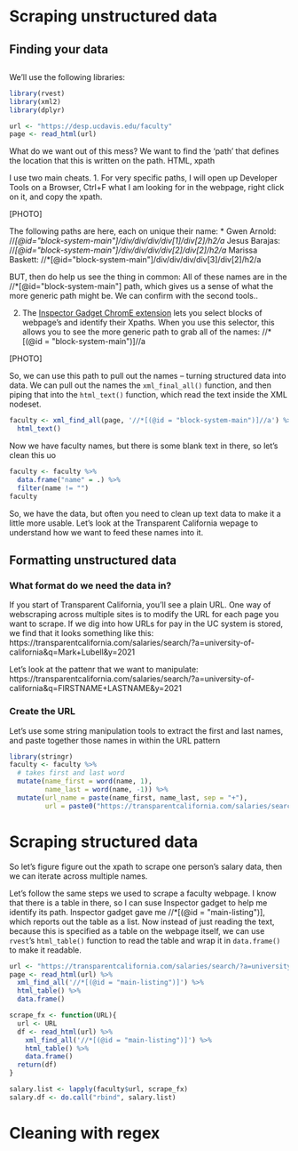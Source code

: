 # Scraping unstructured data {-}

## Finding your data

##

We'll use the following libraries:

```r
library(rvest)
library(xml2)
library(dplyr)
```


```r
url <- "https://desp.ucdavis.edu/faculty"
page <- read_html(url)
```

What do we want out of this mess? We want to find the 'path' that defines the location that this is written on the path. HTML, xpath

I use two main cheats. 
1. For very specific paths, I will open up Developer Tools on a Browser, Ctrl+F what I am looking for in the webpage, right click on it, and copy the xpath. 

[PHOTO]

The following paths are here, each on unique their name: 
* Gwen Arnold: //*[@id="block-system-main"]/div/div/div/div[1]/div[2]/h2/a
* Jesus Barajas: //*[@id="block-system-main"]/div/div/div/div[2]/div[2]/h2/a
* Marissa Baskett: //*[@id="block-system-main"]/div/div/div/div[3]/div[2]/h2/a

BUT, then do help us see the thing in common: All of these names are in the //*[@id="block-system-main"] path, which gives us a sense of what the more generic path might be. We can confirm with the second tools..

2. The [Inspector Gadget ChromE extension](https://chrome.google.com/webstore/detail/selectorgadget/mhjhnkcfbdhnjickkkdbjoemdmbfginb?hl=en) lets you select blocks of webpage's and identify their Xpaths. When you use this selector, this allows you to see the more generic path to grab all of the names: //*[(@id = "block-system-main")]//a  

[PHOTO]

So, we can use this path to pull out the names -- turning structured data into data. We can pull out the names the `xml_final_all()` function, and then piping that into the `html_text()` function, which read the text inside the XML nodeset.  

```r
faculty <- xml_find_all(page, '//*[(@id = "block-system-main")]//a') %>% 
  html_text()
```

Now we have faculty names, but there is some blank text in there, so let's clean this uo

```r
faculty <- faculty %>% 
  data.frame("name" = .) %>% 
  filter(name != "")
faculty
```

So, we have the data, but often you need to clean up text data to make it a little more usable. Let's look at the Transparent California wepage to understand how we want to feed these names into it.

## Formatting unstructured data 

### What format do we need the data in? 

If you start of Transparent California, you'll see a plain URL. One way of webscraping across multiple sites is to modify the URL for each page you want to scrape. If we dig into how URLs for pay in the UC system is stored, we find that it looks something like this: 
https://transparentcalifornia.com/salaries/search/?a=university-of-california&q=Mark+Lubell&y=2021

Let's look at the pattenr that we want to manipulate:
https://transparentcalifornia.com/salaries/search/?a=university-of-california&q=FIRSTNAME+LASTNAME&y=2021 

### Create the URL  
Let's use some string manipulation tools to extract the first and last names, and paste together those names in within the URL pattern
```r
library(stringr)
faculty <- faculty %>% 
  # takes first and last word
  mutate(name_first = word(name, 1), 
         name_last = word(name, -1)) %>% 
  mutate(url_name = paste(name_first, name_last, sep = "+"),
         url = paste0("https://transparentcalifornia.com/salaries/search/?a=university-of-california&q=", url_name, "&y=2021"))
```

# Scraping structured data  

So let's figure figure out the xpath to scrape one person's salary data, then we can iterate across multiple names. 

Let's follow the same steps we used to scrape a faculty webpage. I know that there is a table in there, so I can suse Inspector gadget to help me identify its path. Inspector gadget gave me //*[(@id = "main-listing")], which reports out the table as a list. Now instead of just reading the text, because this is specified as a table on the webpage itself, we can use `rvest`'s `html_table()` function to read the table and wrap it in `data.frame()` to make it readable.


```r
url <- "https://transparentcalifornia.com/salaries/search/?a=university-of-california&q=Mark+Lubell&y=2021"
page <- read_html(url) %>% 
  xml_find_all('//*[(@id = "main-listing")]') %>% 
  html_table() %>% 
  data.frame()
```


```r
scrape_fx <- function(URL){
  url <- URL
  df <- read_html(url) %>% 
    xml_find_all('//*[(@id = "main-listing")]') %>% 
    html_table() %>% 
    data.frame()
  return(df)
}
```

```r

salary.list <- lapply(faculty$url, scrape_fx)
salary.df <- do.call("rbind", salary.list)
```

# Cleaning with regex



